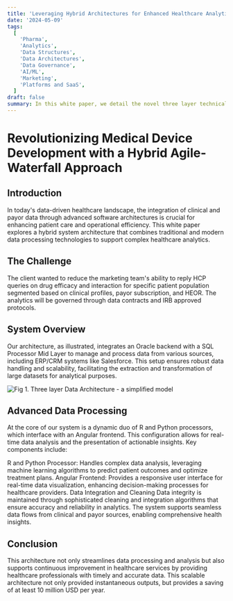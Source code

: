 ```yaml
---
title: 'Leveraging Hybrid Architectures for Enhanced Healthcare Analytics'
date: '2024-05-09'
tags:
  [
    'Pharma',
    'Analytics',
    'Data Structures',
    'Data Architectures',
    'Data Governance',
    'AI/ML',
    'Marketing',
    'Platforms and SaaS',
  ]
draft: false
summary: In this white paper, we detail the novel three layer technical data architecture employed to solve a long standing problem of HCP targeting and interaction in the Pharmaceutical industry under strict data governance constraints
---
```


# Revolutionizing Medical Device Development with a Hybrid Agile-Waterfall Approach

## Introduction

In today's data-driven healthcare landscape, the integration of clinical and payor data through advanced software architectures is crucial for enhancing patient care and operational efficiency. This white paper explores a hybrid system architecture that combines traditional and modern data processing technologies to support complex healthcare analytics.

## The Challenge

The client wanted to reduce the marketing team's ability to reply HCP queries on drug efficacy and interaction for specific patient population segmented based on clinical profiles, payor subscription, and HEOR. The analytics will be governed through data contracts and IRB approved protocols.

## System Overview

Our architecture, as illustrated, integrates an Oracle backend with a SQL Processor Mid Layer to manage and process data from various sources, including ERP/CRM systems like Salesforce. This setup ensures robust data handling and scalability, facilitating the extraction and transformation of large datasets for analytical purposes.

![Fig 1. Three layer Data Architecture - a simplified model
](/static/images/angular.png)

## Advanced Data Processing

At the core of our system is a dynamic duo of R and Python processors, which interface with an Angular frontend. This configuration allows for real-time data analysis and the presentation of actionable insights. Key components include:

R and Python Processor: Handles complex data analysis, leveraging machine learning algorithms to predict patient outcomes and optimize treatment plans.
Angular Frontend: Provides a responsive user interface for real-time data visualization, enhancing decision-making processes for healthcare providers.
Data Integration and Cleaning
Data integrity is maintained through sophisticated cleaning and integration algorithms that ensure accuracy and reliability in analytics. The system supports seamless data flows from clinical and payor sources, enabling comprehensive health insights.

## Conclusion

This architecture not only streamlines data processing and analysis but also supports continuous improvement in healthcare services by providing healthcare professionals with timely and accurate data. This scalable architecture not only provided instantaneous outputs, but provides a saving of at least 10 million USD per year.
